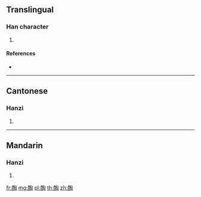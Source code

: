 {{character info/new}}
==Translingual==

===Han character===
{{Han char|rn=164|rad=酉|as=08|sn=15|four=17620|canj=MWPOU}}

# {{defn|Han|sort=酉08}}

====References====
* {{Han ref|kx=1285.031|dkj=39898|dj=1784.090|hdz=63591.070|uh=9184|ud=37252|bh=E860|bd=59488}}

----

==Cantonese==

===Hanzi===
{{yue-hanzi|jyut=|y=tou4}}

# {{defn|lang=yue|sort=酉08}}

----

==Mandarin==

===Hanzi===
{{cmn-hanzi|pin=[[táo]] ([[tao2]])|wg=t'ao<sup>2</sup>}}

# {{defn|lang=cmn|sort=酉08}}

[[fr:醄]]
[[mg:醄]]
[[pl:醄]]
[[th:醄]]
[[zh:醄]]